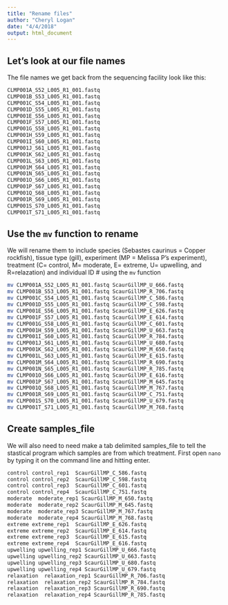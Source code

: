 ```yaml
---
title: "Rename files"
author: "Cheryl Logan"
date: "4/4/2018"
output: html_document
---
```


## Let's look at our file names

The file names we get back from the sequencing facility look like this:
```bash
CLMP001A_S52_L005_R1_001.fastq
CLMP001B_S53_L005_R1_001.fastq
CLMP001C_S54_L005_R1_001.fastq
CLMP001D_S55_L005_R1_001.fastq
CLMP001E_S56_L005_R1_001.fastq
CLMP001F_S57_L005_R1_001.fastq
CLMP001G_S58_L005_R1_001.fastq
CLMP001H_S59_L005_R1_001.fastq
CLMP001I_S60_L005_R1_001.fastq
CLMP001J_S61_L005_R1_001.fastq
CLMP001K_S62_L005_R1_001.fastq
CLMP001L_S63_L005_R1_001.fastq
CLMP001M_S64_L005_R1_001.fastq
CLMP001N_S65_L005_R1_001.fastq
CLMP001O_S66_L005_R1_001.fastq
CLMP001P_S67_L005_R1_001.fastq
CLMP001Q_S68_L005_R1_001.fastq
CLMP001R_S69_L005_R1_001.fastq
CLMP001S_S70_L005_R1_001.fastq
CLMP001T_S71_L005_R1_001.fastq
```

## Use the `mv` function to rename

We will rename them to include species (Sebastes caurinus = Copper rockfish), tissue type (gill), experiment (MP =  Melissa P's experiment), treatment (C= control, M= moderate, E= extreme, U= upwelling, and R=relazation) and individual ID # using the `mv` function

```bash
mv CLMP001A_S52_L005_R1_001.fastq ScaurGillMP_U_666.fastq
mv CLMP001B_S53_L005_R1_001.fastq ScaurGillMP_R_706.fastq
mv CLMP001C_S54_L005_R1_001.fastq ScaurGillMP_C_586.fastq
mv CLMP001D_S55_L005_R1_001.fastq ScaurGillMP_C_598.fastq
mv CLMP001E_S56_L005_R1_001.fastq ScaurGillMP_E_626.fastq
mv CLMP001F_S57_L005_R1_001.fastq ScaurGillMP_E_614.fastq
mv CLMP001G_S58_L005_R1_001.fastq ScaurGillMP_C_601.fastq
mv CLMP001H_S59_L005_R1_001.fastq ScaurGillMP_U_663.fastq
mv CLMP001I_S60_L005_R1_001.fastq ScaurGillMP_R_784.fastq
mv CLMP001J_S61_L005_R1_001.fastq ScaurGillMP_U_680.fastq
mv CLMP001K_S62_L005_R1_001.fastq ScaurGillMP_M_650.fastq
mv CLMP001L_S63_L005_R1_001.fastq ScaurGillMP_E_615.fastq
mv CLMP001M_S64_L005_R1_001.fastq ScaurGillMP_R_690.fastq
mv CLMP001N_S65_L005_R1_001.fastq ScaurGillMP_R_785.fastq
mv CLMP001O_S66_L005_R1_001.fastq ScaurGillMP_E_616.fastq
mv CLMP001P_S67_L005_R1_001.fastq ScaurGillMP_M_645.fastq
mv CLMP001Q_S68_L005_R1_001.fastq ScaurGillMP_M_767.fastq
mv CLMP001R_S69_L005_R1_001.fastq ScaurGillMP_C_751.fastq
mv CLMP001S_S70_L005_R1_001.fastq ScaurGillMP_U_679.fastq
mv CLMP001T_S71_L005_R1_001.fastq ScaurGillMP_M_768.fastq
```

## Create samples_file

We will also need to need make a tab delimited samples_file to tell the stastical program which samples are from which treatment. First open `nano` by typing it on the command line and hitting enter.

```bash
control control_rep1  ScaurGillMP_C_586.fastq
control control_rep2  ScaurGillMP_C_598.fastq
control control_rep3  ScaurGillMP_C_601.fastq
control control_rep4  ScaurGillMP_C_751.fastq
moderate  moderate_rep1 ScaurGillMP_M_650.fastq
moderate  moderate_rep2 ScaurGillMP_M_645.fastq
moderate  moderate_rep3 ScaurGillMP_M_767.fastq
moderate  moderate_rep4 ScaurGillMP_M_768.fastq
extreme extreme_rep1  ScaurGillMP_E_626.fastq
extreme extreme_rep2  ScaurGillMP_E_614.fastq
extreme extreme_rep3  ScaurGillMP_E_615.fastq
extreme extreme_rep4  ScaurGillMP_E_616.fastq
upwelling upwelling_rep1 ScaurGillMP_U_666.fastq  
upwelling upwelling_rep2 ScaurGillMP_U_663.fastq 
upwelling upwelling_rep3 ScaurGillMP_U_680.fastq
upwelling upwelling_rep4 ScaurGillMP_U_679.fastq
relaxation  relaxation_rep1 ScaurGillMP_R_706.fastq
relaxation  relaxation_rep2 ScaurGillMP_R_784.fastq
relaxation  relaxation_rep3 ScaurGillMP_R_690.fastq
relaxation  relaxation_rep4 ScaurGillMP_R_785.fastq
```

